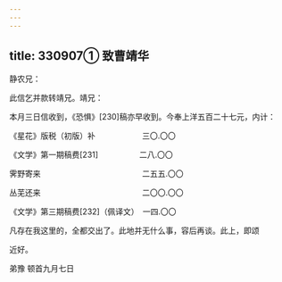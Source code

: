```yaml
---
---
---
```

title: 330907① 致曹靖华
---




静农兄：

此信乞并款转靖兄。靖兄：

本月三日信收到，《恐惧》[230]稿亦早收到。今奉上洋五百二十七元，内计：

《星花》版税（初版）补　　　　　　三〇.〇〇

《文学》第一期稿费[231]　　　　　 二八.〇〇

霁野寄来　　　　　　　　　　　　　二五五.〇〇

丛芜还来　　　　　　　　　　　　　二〇〇.〇〇

《文学》第三期稿费[232]（佩译文）　一四.〇〇

凡存在我这里的，全都交出了。此地并无什么事，容后再谈。此上，即颂

近好。

弟豫 顿首九月七日